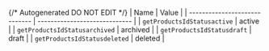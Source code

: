 {/* Autogenerated DO NOT EDIT  */}
| Name                          | Value                         |
| ----------------------------- | ----------------------------- |
| `getProductsIdStatusactive`   | active                        |
| `getProductsIdStatusarchived` | archived                      |
| `getProductsIdStatusdraft`    | draft                         |
| `getProductsIdStatusdeleted`  | deleted                       |